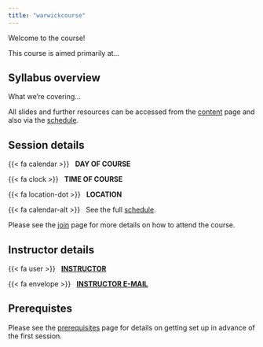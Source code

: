 ```yaml
---
title: "warwickcourse"
---
```


Welcome to the course!

This course is aimed primarily at...

## Syllabus overview

What we're covering...

All slides and further resources can be accessed from the [content](content.qmd) page and also via the [schedule](schedule.qmd). 

## Session details

{{< fa calendar >}} &nbsp; **DAY OF COURSE**

{{< fa clock >}} &nbsp; **TIME OF COURSE**

{{< fa location-dot >}} &nbsp; **LOCATION** 

{{< fa calendar-alt >}} &nbsp; See the full [schedule](schedule.qmd).

Please see the [join](join.qmd) page for more details on how to attend the course.

## Instructor details

{{< fa user >}} &nbsp; [**INSTRUCTOR**](https://INTSTRUCTOR-WEB-PAGE)

{{< fa envelope >}} &nbsp; [**INSTRUCTOR E-MAIL**](mailto:INSTRUCTOR-E-MAIL)

## Prerequistes

Please see the [prerequisites](prerequisites.qmd) page for details on getting set up in advance of the first session.
